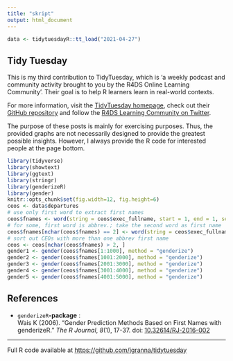 ```yaml
---
title: "skript"
output: html_document
---
```


```r
data <- tidytuesdayR::tt_load("2021-04-27")
```

## Tidy Tuesday

This is my third contribution to TidyTuesday, which is 'a weekly podcast and community activity brought to you by the R4DS Online Learning Community'. Their goal is to help R learners learn in real-world contexts. 

For more information, visit the [TidyTuesday homepage](https://www.tidytuesday.com/), check out their [GitHub repository](https://github.com/rfordatascience/tidytuesday) and follow the [R4DS Learning Community on Twitter](https://twitter.com/R4DScommunity).

The purpose of these posts is mainly for exercising purposes. Thus, the provided graphs are not necessarily designed to provide the greatest possible insights. However, I always provide the R code for interested people at the page bottom.

```r
library(tidyverse)
library(showtext)
library(ggtext)
library(stringr)
library(genderizeR)
library(gender)
knitr::opts_chunk$set(fig.width=12, fig.height=6) 
ceos <- data$departures
# use only first word to extract first names
ceos$fnames <- word(string = ceos$exec_fullname, start = 1, end = 1, sep = fixed(" "))
# for some, first word is abbrev.; take the second word as first name
ceos$fnames[nchar(ceos$fnames) == 2] <- word(string = ceos$exec_fullname[nchar(ceos$fnames) == 2], start = 2, end = 2, sep = fixed(" "))
# sort out CEOs with more than one abbrev first name
ceos <- ceos[nchar(ceos$fnames) > 2, ]
gender1 <- gender(ceos$fnames[1:1000], method = "genderize")
gender2 <- gender(ceos$fnames[1001:2000], method = "genderize")
gender3 <- gender(ceos$fnames[2001:3000], method = "genderize")
gender4 <- gender(ceos$fnames[3001:4000], method = "genderize")
gender5 <- gender(ceos$fnames[4001:5000], method = "genderize")
```

## References 

- `genderizeR`**-package** :  
Wais K (2006). "Gender Prediction Methods Based on First Names with genderizeR." _The R Journal_, *8*(1), 17-37. doi: [10.32614/RJ-2016-002](http://doi.org/10.32614/RJ-2016-002)

--------------------------------------------------

Full R code available at <https://github.com/jgranna/tidytuesday>